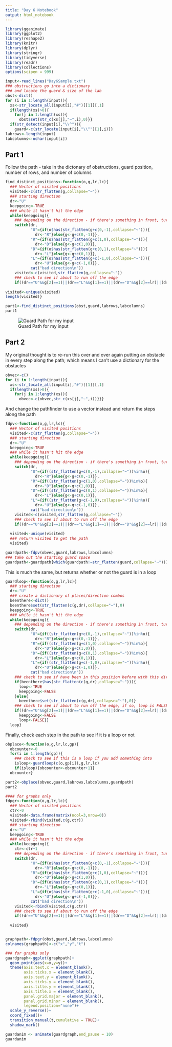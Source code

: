 ```yaml
---
title: "Day 6 Notebook"
output: html_notebook
---
```


```r
library(gganimate)
library(ggplot2)
library(reshape2)
library(knitr)
library(dplyr)
library(stringr)
library(tidyverse)
library(readr)
library(collections)
options(scipen = 999)
```

```r
input<-read_lines("Day6Sample.txt")
### obstructions go into a dictionary 
### and locate the guard & size of the lab
obst<-dict()
for (i in 1:length(input)){
  xs<-str_locate_all(input[i],"#")[[1]][,1]
  if(length(xs)>0){
    for(j in 1:length(xs)){
      obst$set(str_c(xs[j],"~",i),0)}}
  if(str_detect(input[i],"\\^")){
    guard<-c(str_locate(input[i],"\\^")[1],i)}}
labrows<-length(input)
labcolumns<-nchar(input[i])
```




## Part 1

Follow the path -
take in the dictonary of obstructions, guard position, number of rows, and number of columns 

```r
find_distinct_positions<-function(o,g,lr,lc){
  ### Vector of visited positions
  visited<-c(str_flatten(g,collapse="~"))
  ### starting direction
  dr<-"U"
  keepgoing<-TRUE
  ### while it hasn't hit the edge
  while(keepgoing){
    ### depending on the direction - if there's something in front, turn right.  if not, move forward
    switch(dr,
           "U"={if(o$has(str_flatten(g+c(0,-1),collapse="~"))){
             dr<-"R"}else{g<-g+c(0,-1)}},
           "R"={if(o$has(str_flatten(g+c(1,0),collapse="~"))){
             dr<-"D"}else{g<-g+c(1,0)}},
           "D"={if(o$has(str_flatten(g+c(0,1),collapse="~"))){
             dr<-"L"}else{g<-g+c(0,1)}},
           "L"={if(o$has(str_flatten(g+c(-1,0),collapse="~"))){
             dr<-"U"}else{g<-g+c(-1,0)}},
           cat("bad direction\n"))
    visited<-c(visited,str_flatten(g,collapse="~"))
    ### check to see if about to run off the edge
    if((dr=="U"&&g[2]==1)||(dr=="L"&&g[1]==1)||(dr=="D"&&g[2]==lr)||(dr=="R"&&g[1]==lc)){keepgoing<-FALSE}}
  
visited<-unique(visited)
length(visited)}
```


```r
part1<-find_distinct_positions(obst,guard,labrows,labcolumns)
part1
```
![Guard Path for my input](guardsteps.gif)


## Part 2

My original thought is to re-run this over and over again putting an obstacle in every step along the path; which means I can't use a dictionary for the obstacles

```r
obvec<-c()
for (i in 1:length(input)){
  xs<-str_locate_all(input[i],"#")[[1]][,1]
  if(length(xs)>0){
    for(j in 1:length(xs)){
      obvec<-c(obvec,str_c(xs[j],"~",i))}}}

```

And change the pathfinder to use a vector instead and return the steps along the path 

```r
fdpv<-function(o,g,lr,lc){
  ### Vector of visited positions
  visited<-c(str_flatten(g,collapse="~"))
  ### starting direction
  dr<-"U"
  keepgoing<-TRUE
  ### while it hasn't hit the edge
  while(keepgoing){
    ### depending on the direction - if there's something in front, turn right.  if not, move forward
    switch(dr,
           "U"={if((str_flatten(g+c(0,-1),collapse="~"))%in%o){
             dr<-"R"}else{g<-g+c(0,-1)}},
           "R"={if((str_flatten(g+c(1,0),collapse="~"))%in%o){
             dr<-"D"}else{g<-g+c(1,0)}},
           "D"={if((str_flatten(g+c(0,1),collapse="~"))%in%o){
             dr<-"L"}else{g<-g+c(0,1)}},
           "L"={if((str_flatten(g+c(-1,0),collapse="~"))%in%o){
             dr<-"U"}else{g<-g+c(-1,0)}},
           cat("bad direction\n"))
    visited<-c(visited,str_flatten(g,collapse="~"))
    ### check to see if about to run off the edge
    if((dr=="U"&&g[2]==1)||(dr=="L"&&g[1]==1)||(dr=="D"&&g[2]==lr)||(dr=="R"&&g[1]==lc)){keepgoing<-FALSE}}
  
  visited<-unique(visited)
  ### return visited to get the path
  visited}

```

```r
guardpath<-fdpv(obvec,guard,labrows,labcolumns)
### take out the starting guard space
guardpath<-guardpath[which(guardpath!=str_flatten(guard,collapse="~"))]
```

This is much the same, but returns whether or not the guard is in a loop

```r
guardloop<-function(o,g,lr,lc){
  ### starting direction
  dr<-"U"
  ### create a dictionary of places/direction combos
  beenthere<-dict()
  beenthere$set(str_flatten(c(g,dr),collapse="~"),0)
  keepgoing<-TRUE
  ### while it hasn't hit the edge
  while(keepgoing){
    ### depending on the direction - if there's something in front, turn right.  if not, move forward
    switch(dr,
           "U"={if((str_flatten(g+c(0,-1),collapse="~"))%in%o){
             dr<-"R"}else{g<-g+c(0,-1)}},
           "R"={if((str_flatten(g+c(1,0),collapse="~"))%in%o){
             dr<-"D"}else{g<-g+c(1,0)}},
           "D"={if((str_flatten(g+c(0,1),collapse="~"))%in%o){
             dr<-"L"}else{g<-g+c(0,1)}},
           "L"={if((str_flatten(g+c(-1,0),collapse="~"))%in%o){
             dr<-"U"}else{g<-g+c(-1,0)}},
           cat("bad direction\n"))
    ### check to see if have been in this position before with this direction
    if(beenthere$has(str_flatten(c(g,dr),collapse="~"))){
      loop<-TRUE
      keepgoing<-FALSE
    }else{
      beenthere$set(str_flatten(c(g,dr),collapse="~"),0)}
    ### check to see if about to run off the edge, if so, loop is FALSE
    if((dr=="U"&&g[2]==1)||(dr=="L"&&g[1]==1)||(dr=="D"&&g[2]==lr)||(dr=="R"&&g[1]==lc)){
      keepgoing<-FALSE
      loop<-FALSE}}
  loop}
```

Finally, check each step in the path to see if it is a loop or not

```r
obplace<-function(o,g,lr,lc,gp){
  obcounter<-0
  for(i in 1:length(gp)){
    ### check to see if this is a loop if you add something into 
    isloop<-guardloop(c(o,gp[i]),g,lr,lc)
    if(isloop){obcounter<-obcounter+1}}
  obcounter}


```

```r
part2<-obplace(obvec,guard,labrows,labcolumns,guardpath)
part2
```

```r
#### for graphs only
fdpgr<-function(o,g,lr,lc){
  ### Vector of visited positions
  ctr<-0
  visited<-data.frame(matrix(ncol=3,nrow=0))
  visited<-rbind(visited,c(g,ctr))
  ### starting direction
  dr<-"U"
  keepgoing<-TRUE
  ### while it hasn't hit the edge
  while(keepgoing){
    ctr<-ctr+1
    ### depending on the direction - if there's something in front, turn right.  if not, move forward
    switch(dr,
           "U"={if(o$has(str_flatten(g+c(0,-1),collapse="~"))){
             dr<-"R"}else{g<-g+c(0,-1)}},
           "R"={if(o$has(str_flatten(g+c(1,0),collapse="~"))){
             dr<-"D"}else{g<-g+c(1,0)}},
           "D"={if(o$has(str_flatten(g+c(0,1),collapse="~"))){
             dr<-"L"}else{g<-g+c(0,1)}},
           "L"={if(o$has(str_flatten(g+c(-1,0),collapse="~"))){
             dr<-"U"}else{g<-g+c(-1,0)}},
           cat("bad direction\n"))
    visited<-rbind(visited,c(g,ctr))
    ### check to see if about to run off the edge
    if((dr=="U"&&g[2]==1)||(dr=="L"&&g[1]==1)||(dr=="D"&&g[2]==lr)||(dr=="R"&&g[1]==lc)){keepgoing<-FALSE}}
  
  visited}


graphpath<-fdpgr(obst,guard,labrows,labcolumns)
colnames(graphpath)<-c("x","y","t")
```

```r
### for graphs only
guardgraph<-ggplot(graphpath)+
  geom_point(aes(x=x,y=y))+
  theme(axis.text.x = element_blank(),
        axis.ticks.x = element_blank(),
        axis.text.y = element_blank(),
        axis.ticks.y = element_blank(),
        axis.title.y = element_blank(),
        axis.title.x = element_blank(),
        panel.grid.major = element_blank(),
        panel.grid.minor = element_blank(),
        legend.position="none")+
  scale_y_reverse()+
  coord_fixed()+
  transition_manual(t,cumulative = TRUE)+
  shadow_mark()

guardanim <- animate(guardgraph,end_pause = 10)
guardanim
```
